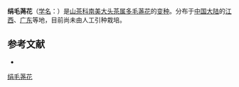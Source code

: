 {{Infraspeciesbox
| name = 绢毛荛花
| status = 
| status_system = 
| image =
| genus = Laplacea
| species link = 多毛荛花
| species = pilosa
| varietas = kulingensis
| authority = 
}}

'''绢毛荛花'''（[[学名|学名]]：{{lang|la|''Laplacea pilosa'' var. ''kulingensis''}}）是[[山茶科|山茶科]][[南美大头茶属|南美大头茶属]][[多毛荛花|多毛荛花]]的[[变种|变种]]。分布于[[中国大陆|中国大陆]]的[[江西|江西]]、[[广东|广东]]等地，目前尚未由人工引种栽培。

== 参考文献 ==
<div class="references-small">
* {{cite web| url =http://www.bioinfo.cn/db05/KmzwSpecies.php?action=view&id=29587| title =绢毛荛花| work =《中国高等植物数据库全库》| publisher =中国科学院微生物研究所| author =昆明植物研究所| accessdate =2009-02-26| deadurl =yes| archiveurl =https://web.archive.org/web/20160305040135/http://www.bioinfo.cn/db05/KmzwSpecies.php?action=view&id=29587| archivedate =2016-03-05}}
</div>

[[Category:南美大头茶属|绢毛荛花]]


{{植物小作品}}